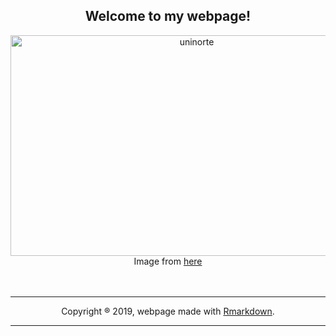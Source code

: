 <center>
## Welcome to my webpage!
<center>

<center>
<img src="images/carnaval.jpeg" alt="uninorte" width="580" height="353">
<br>
Image from [here](https://laarenosa.com/carnaval-de-barranquilla-2020/)
<br><br><br>
<hr>
Copyright ® 2019, webpage made with [Rmarkdown](https://rmarkdown.rstudio.com/).
<hr>
</center>